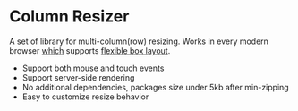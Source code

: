 # Column Resizer

A set of library for multi-column(row) resizing. Works in every modern browser [which](https://caniuse.com/#feat=flexbox) supports [flexible box layout](https://developer.mozilla.org/en-US/docs/Web/CSS/CSS_Flexible_Box_Layout).

- Support both mouse and touch events
- Support server-side rendering
- No additional dependencies, packages size under 5kb after min-zipping
- Easy to customize resize behavior
